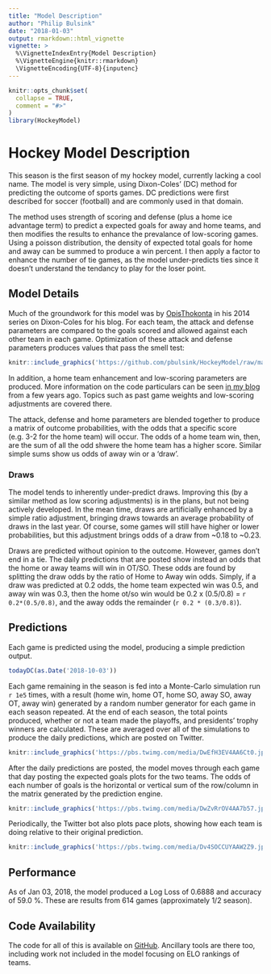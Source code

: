 ```yaml
---
title: "Model Description"
author: "Philip Bulsink"
date: "2018-01-03"
output: rmarkdown::html_vignette
vignette: >
  %\VignetteIndexEntry{Model Description}
  %\VignetteEngine{knitr::rmarkdown}
  \VignetteEncoding{UTF-8}{inputenc}
---
```


```r
knitr::opts_chunk$set(
  collapse = TRUE,
  comment = "#>"
)
library(HockeyModel)
```

# Hockey Model Description

This season is the first season of my hockey model, currently lacking a cool name. The model is very simple, using Dixon-Coles' (DC) method for predicting the outcome of sports games. DC predictions were first described for soccer (football) and are commonly used in that domain. 

The method uses strength of scoring and defense (plus a home ice advantage term) to predict a expected goals for away and home teams, and then modifies the results to enhance the prevalance of low-scoring games. Using a poisson distribution, the density of expected total goals for home and away can be summed to produce a win percent. I then apply a factor to enhance the number of tie games, as the model under-predicts ties since it doesn't understand the tendancy to play for the loser point. 

## Model Details
Much of the groundwork for this model was by [OpisThokonta](http://opisthokonta.net/?p=939) in his 2014 series on Dixon-Coles for his blog. For each team, the attack and defense parameters are compared to the goals scored and allowed against each other team in each game. Optimization of these attack and defense parameters produces values that pass the smell test: 

```r
knitr::include_graphics('https://github.com/pbulsink/HockeyModel/raw/master/prediction_results/graphics/current_rating.png')
```

In addition, a home team enhancement and low-scoring parameters are produced. More information on the code particulars can be seen [in my blog](https://pbulsink.github.io/blog/2016-08-05/dixon_coles_and_hockey_data.html) from a few years ago. Topics such as past game weights and low-scoring adjustments are covered there.  

The attack, defense and home parameters are blended together to produce a matrix of outcome probabilities, with the odds that a specific score (e.g. 3-2 for the home team) will occur. The odds of a home team win, then, are the sum of all the odd shwere the home team has a higher score. Similar simple sums show us odds of away win or a 'draw'. 

### Draws
The model tends to inherently under-predict draws. Improving this (by a similar method as low scoring adjustments) is in the plans, but not being actively developed. In the mean time, draws are artificially enhanced by a simple ratio adjustment, bringing draws towards an average probability of draws in the last year. Of course, some games will still have higher or lower probabilities, but this adjustment brings odds of a draw from ~0.18 to ~0.23. 

Draws are predicted without opinion to the outcome. However, games don't end in a tie. The daily predictions that are posted show instead an odds that the home or away teams will win in OT/SO. These odds are found by splitting the draw odds by the ratio of Home to Away win odds. Simply, if a draw was predicted at 0.2 odds, the home team expected win was 0.5, and away win was 0.3, then the home ot/so win would be 0.2 x (0.5/0.8) = `r 0.2*(0.5/0.8)`, and the away odds the remainder (`r 0.2 * (0.3/0.8)`).

## Predictions
Each game is predicted using the model, producing a simple prediction output.
```r
todayDC(as.Date('2018-10-03'))
```

Each game remaining in the season is fed into a Monte-Carlo simulation run `r 1e5` times, with a result (home win, home OT, home SO, away SO, away OT, away win) generated by a random number generator for each game in each season repeated. At the end of each season, the total points produced, whether or not a team made the playoffs, and presidents' trophy winners are calculated. These are averaged over all of the simulations to produce the daily predictions, which are posted on Twitter.

```r
knitr::include_graphics('https://pbs.twimg.com/media/DwEfH3EV4AA6Ct0.jpg:large')
```

After the daily predictions are posted, the model moves through each game that day posting the expected goals plots for the two teams. The odds of each number of goals is the horizontal or vertical sum of the row/column in the matrix generated by the prediction engine. 

```r
knitr::include_graphics('https://pbs.twimg.com/media/DwZvRrOV4AA7b57.jpg:large')
```

Periodically, the Twitter bot also plots pace plots, showing how each team is doing relative to their original prediction. 

```r
knitr::include_graphics('https://pbs.twimg.com/media/Dv4SOCCUYAAW2Z9.jpg:large')
```

## Performance
As of Jan 03, 2018, the model produced a Log Loss of 0.6888 and accuracy of 59.0 %. These are results from 614 games (approximately 1/2 season). 

## Code Availability
The code for all of this is available on [GitHub](https://www.github.com/pbulsink/HockeyModel). Ancillary tools are there too, including work not included in the model focusing on ELO rankings of teams.
